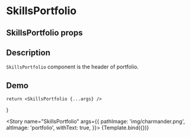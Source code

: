 

<Meta title="SkillsPortfolio" component={SkillsPortfolio} />

# SkillsPortfolio

## SkillsPortfolio props
<ArgsTable of={SkillsPortfolio} />

## Description

`SkillsPortfolio` component is the header of portfolio.

## Demo

    return <SkillsPortfolio {...args} />
}

<Story name="SkillsPortfolio" args={{
    pathImage: 'img/charmander.png',
    altImage: 'portfolio',
    withText: true,
}}>
{Template.bind({})}
</Story>

